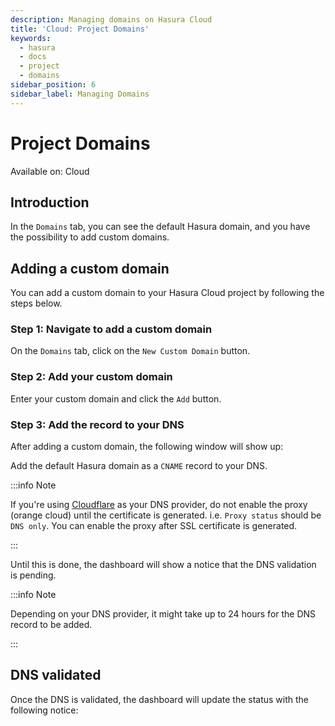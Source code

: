 ```yaml
---
description: Managing domains on Hasura Cloud
title: 'Cloud: Project Domains'
keywords:
  - hasura
  - docs
  - project
  - domains
sidebar_position: 6
sidebar_label: Managing Domains
---
```



# Project Domains

<div className='badge badge--primary heading-badge'>Available on: Cloud</div>

## Introduction

In the `Domains` tab, you can see the default Hasura domain, and you have the possibility to add custom domains.

## Adding a custom domain

You can add a custom domain to your Hasura Cloud project by following the steps below.

### Step 1: Navigate to add a custom domain

On the `Domains` tab, click on the `New Custom Domain` button.

<Thumbnail src='/img/projects/add-custom-domain.png' alt='Add custom domain' width='727px' />

### Step 2: Add your custom domain

Enter your custom domain and click the `Add` button.

<Thumbnail src='/img/projects/choose-custom-domain.png' alt='Choose custom domain' width='727px' />

### Step 3: Add the record to your DNS

After adding a custom domain, the following window will show up:

<Thumbnail src='/img/projects/dns-settings.png' alt='DNS settings' width='727px' />

Add the default Hasura domain as a `CNAME` record to your DNS.

:::info Note

If you're using [Cloudflare](https://www.cloudflare.com) as your DNS provider, do not enable the proxy (orange cloud)
until the certificate is generated. i.e. `Proxy status` should be `DNS only`. You can enable the proxy after SSL
certificate is generated.

:::

Until this is done, the dashboard will show a notice that the DNS validation is pending.

<Thumbnail src='/img/projects/dns-validation-pending.png' alt='DNS validation pending' width='727px' />

:::info Note

Depending on your DNS provider, it might take up to 24 hours for the DNS record to be added.

:::

## DNS validated

Once the DNS is validated, the dashboard will update the status with the following notice:

<Thumbnail src='/img/projects/dns-validated.png' alt='DNS validated' width='727px' />

